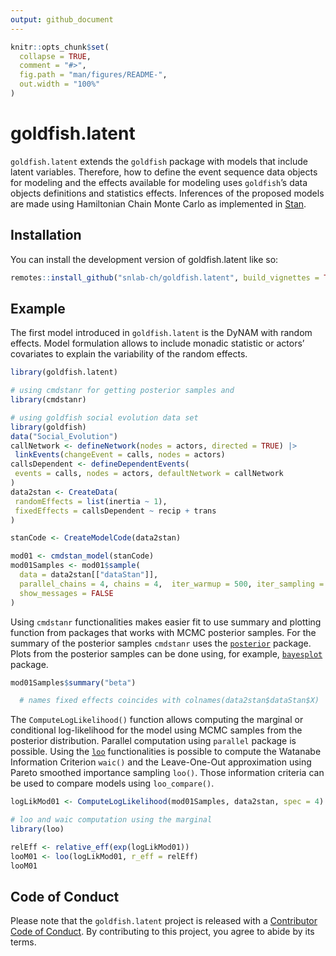 ```yaml
---
output: github_document
---
```


<!-- README.md is generated from README.Rmd. Please edit that file -->

```r
knitr::opts_chunk$set(
  collapse = TRUE,
  comment = "#>",
  fig.path = "man/figures/README-",
  out.width = "100%"
)
```

# goldfish.latent

<!-- badges: start -->
<!-- badges: end -->

`goldfish.latent` extends the `goldfish` package with models that include
latent variables.
Therefore, how to define the event sequence data objects for modeling and
the effects available for modeling uses `goldfish`'s data objects definitions
and statistics effects.
Inferences of the proposed models are made using Hamiltonian Chain Monte Carlo
as implemented in [Stan](https://mc-stan.org/).

## Installation

You can install the development version of goldfish.latent like so:

``` r
remotes::install_github("snlab-ch/goldfish.latent", build_vignettes = TRUE)
```

## Example

The first model introduced in `goldfish.latent` is the DyNAM with random effects.
Model formulation allows to include monadic statistic or actors' covariates
to explain the variability of the random effects.

```r
library(goldfish.latent)

# using cmdstanr for getting posterior samples and 
library(cmdstanr)

# using goldfish social evolution data set
library(goldfish)
data("Social_Evolution")
callNetwork <- defineNetwork(nodes = actors, directed = TRUE) |>
 linkEvents(changeEvent = calls, nodes = actors)
callsDependent <- defineDependentEvents(
 events = calls, nodes = actors, defaultNetwork = callNetwork
)
data2stan <- CreateData(
 randomEffects = list(inertia ~ 1),
 fixedEffects = callsDependent ~ recip + trans
)

stanCode <- CreateModelCode(data2stan)

mod01 <- cmdstan_model(stanCode)
mod01Samples <- mod01$sample(
  data = data2stan[["dataStan"]],
  parallel_chains = 4, chains = 4,  iter_warmup = 500, iter_sampling = 500,
  show_messages = FALSE
)

```

Using `cmdstanr` functionalities makes easier fit to use summary and plotting
function from packages that works with MCMC posterior samples.
For the summary of the posterior samples `cmdstanr` uses the 
[`posterior`](https://mc-stan.org/posterior/) package.
Plots from the posterior samples can be done using, for example,
[`bayesplot`](https://mc-stan.org/bayesplot/) package. 

```r
mod01Samples$summary("beta")

  # names fixed effects coincides with colnames(data2stan$dataStan$X)
```


The `ComputeLogLikelihood()` function allows computing the marginal or
conditional log-likelihood for the model using MCMC samples from the posterior
distribution. 
Parallel computation using `parallel` package is possible.
Using the [`loo`](https://mc-stan.org/loo/) functionalities is
possible to compute the Watanabe Information Criterion `waic()` and the
Leave-One-Out approximation using Pareto smoothed importance sampling `loo()`.
Those information criteria can be used to compare models using `loo_compare()`.

```r
logLikMod01 <- ComputeLogLikelihood(mod01Samples, data2stan, spec = 4)

# loo and waic computation using the marginal
library(loo)

relEff <- relative_eff(exp(logLikMod01))
looM01 <- loo(logLikMod01, r_eff = relEff)
looM01
```

## Code of Conduct

Please note that the `goldfish.latent` project is released with a
[Contributor Code of Conduct](https://contributor-covenant.org/version/2/1/CODE_OF_CONDUCT.html).
By contributing to this project, you agree to abide by its terms.
